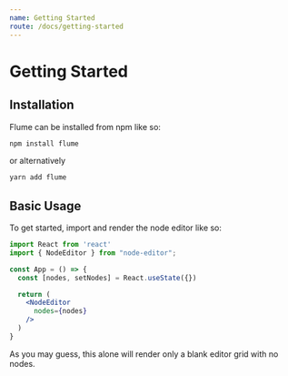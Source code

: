 ```yaml
---
name: Getting Started
route: /docs/getting-started
---
```


# Getting Started

## Installation

Flume can be installed from npm like so:

```bash
npm install flume
```

or alternatively

```bash
yarn add flume
```

## Basic Usage

To get started, import and render the node editor like so:

```jsx
import React from 'react'
import { NodeEditor } from "node-editor";

const App = () => {
  const [nodes, setNodes] = React.useState({})

  return (
    <NodeEditor
      nodes={nodes}
    />
  )
}
```

As you may guess, this alone will render only a blank editor grid with no nodes. 
